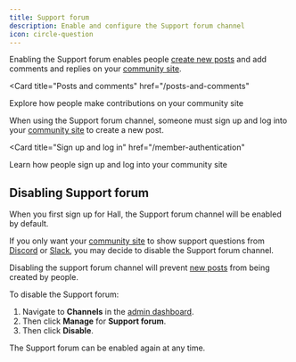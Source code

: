 ```yaml
---
title: Support forum
description: Enable and configure the Support forum channel
icon: circle-question
---
```


Enabling the Support forum enables people [create new posts](/posts-and-comments) and add comments and replies on your [community site](/community-site).

<Card
  title="Posts and comments"
  href="/posts-and-comments"
>
  Explore how people make contributions on your community site
</Card>

When using the Support forum channel, someone must sign up and log into your [community site](/community-site) to create a new post.

<Card
  title="Sign up and log in"
  href="/member-authentication"
>
  Learn how people sign up and log into your community site
</Card>

## Disabling Support forum

When you first sign up for Hall, the Support forum channel will be enabled by default.

If you only want your [community site](/community-site) to show support questions from [Discord](/channels/discord) or [Slack](/channels/slack), you may decide to disable the Support forum channel.

Disabling the support forum channel will prevent [new posts](/posts-and-comments) from being created by people.

To disable the Support forum:
1. Navigate to **Channels** in the [admin dashboard](https://dashboard.usehall.com).
2. Then click **Manage** for **Support forum**.
3. Then click **Disable**.

The Support forum can be enabled again at any time.
